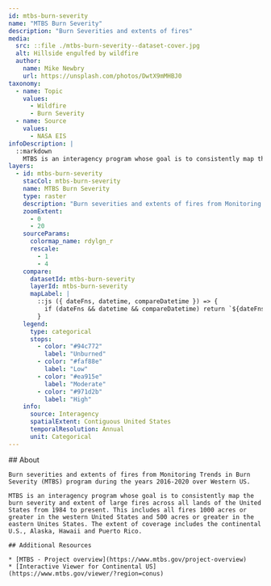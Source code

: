 ```yaml
---
id: mtbs-burn-severity
name: "MTBS Burn Severity"
description: "Burn Severities and extents of fires"
media:
  src: ::file ./mtbs-burn-severity--dataset-cover.jpg
  alt: Hillside engulfed by wildfire
  author:
    name: Mike Newbry
    url: https://unsplash.com/photos/DwtX9mMHBJ0
taxonomy:
  - name: Topic
    values:
      - Wildfire
      - Burn Severity
  - name: Source
    values:
      - NASA EIS
infoDescription: |
  ::markdown
    MTBS is an interagency program whose goal is to consistently map the burn severity and extent of large fires across all lands of the United States from 1984 to present. This includes all fires 1000 acres or greater in the western United States and 500 acres or greater in the eastern Unites States. The extent of coverage includes the continental U.S., Alaska, Hawaii and Puerto Rico. 
layers:
  - id: mtbs-burn-severity
    stacCol: mtbs-burn-severity
    name: MTBS Burn Severity
    type: raster
    description: "Burn severities and extents of fires from Monitoring Trends in Burn Severity (MTBS) program during the years 2016-2021 over Western US"
    zoomExtent:
      - 0
      - 20
    sourceParams:
      colormap_name: rdylgn_r
      rescale:
        - 1
        - 4
    compare:
      datasetId: mtbs-burn-severity  
      layerId: mtbs-burn-severity  
      mapLabel: |
        ::js ({ dateFns, datetime, compareDatetime }) => {
          if (dateFns && datetime && compareDatetime) return `${dateFns.format(datetime, 'yyyy')} VS ${dateFns.format(compareDatetime, 'yyyy')}`;
        }
    legend:
      type: categorical
      stops:
        - color: "#94c772"
          label: "Unburned"
        - color: "#faf88e"
          label: "Low"
        - color: "#ea915e"
          label: "Moderate"
        - color: "#971d2b"
          label: "High"
    info:
      source: Interagency
      spatialExtent: Contiguous United States
      temporalResolution: Annual 
      unit: Categorical  
---
```


<Block>
  <Prose>
    ## About
    
    Burn severities and extents of fires from Monitoring Trends in Burn Severity (MTBS) program during the years 2016-2020 over Western US.
    
    MTBS is an interagency program whose goal is to consistently map the burn severity and extent of large fires across all lands of the United States from 1984 to present. This includes all fires 1000 acres or greater in the western United States and 500 acres or greater in the eastern Unites States. The extent of coverage includes the continental U.S., Alaska, Hawaii and Puerto Rico. 

    ## Additional Resources

    * [MTBS - Project overview](https://www.mtbs.gov/project-overview)
    * [Interactive Viewer for Continental US](https://www.mtbs.gov/viewer/?region=conus)
  </Prose>
</Block>
